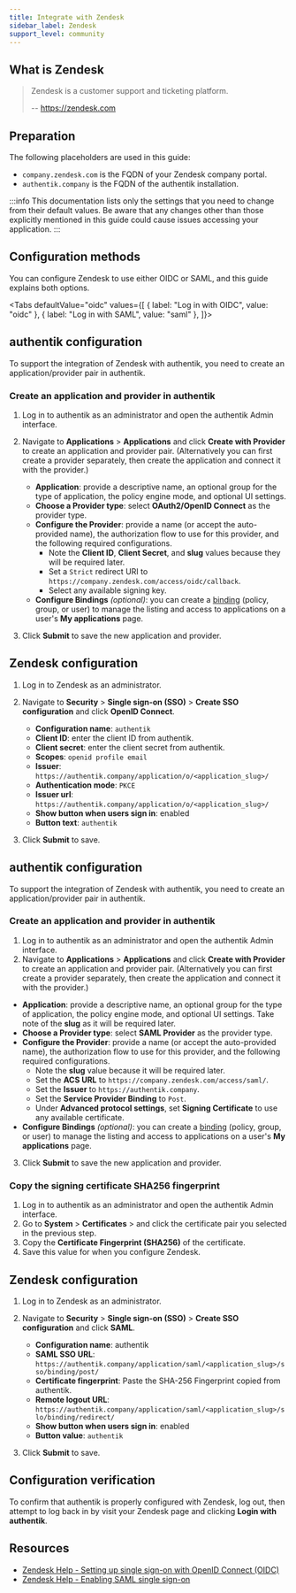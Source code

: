 ```yaml
---
title: Integrate with Zendesk
sidebar_label: Zendesk
support_level: community
---
```



## What is Zendesk

> Zendesk is a customer support and ticketing platform.
>
> -- https://zendesk.com

## Preparation

The following placeholders are used in this guide:

- `company.zendesk.com` is the FQDN of your Zendesk company portal.
- `authentik.company` is the FQDN of the authentik installation.

:::info
This documentation lists only the settings that you need to change from their default values. Be aware that any changes other than those explicitly mentioned in this guide could cause issues accessing your application.
:::

## Configuration methods

You can configure Zendesk to use either OIDC or SAML, and this guide explains both options.

<Tabs
  defaultValue="oidc"
  values={[
    { label: "Log in with OIDC", value: "oidc" },
    { label: "Log in with SAML", value: "saml" },
  ]}>
  <TabItem value="oidc">

## authentik configuration

To support the integration of Zendesk with authentik, you need to create an application/provider pair in authentik.

### Create an application and provider in authentik

1. Log in to authentik as an administrator and open the authentik Admin interface.
2. Navigate to **Applications** > **Applications** and click **Create with Provider** to create an application and provider pair. (Alternatively you can first create a provider separately, then create the application and connect it with the provider.)
    - **Application**: provide a descriptive name, an optional group for the type of application, the policy engine mode, and optional UI settings.
    - **Choose a Provider type**: select **OAuth2/OpenID Connect** as the provider type.
    - **Configure the Provider**: provide a name (or accept the auto-provided name), the authorization flow to use for this provider, and the following required configurations.
        - Note the **Client ID**, **Client Secret**, and **slug** values because they will be required later.
        - Set a `Strict` redirect URI to `https://company.zendesk.com/access/oidc/callback`.
        - Select any available signing key.
    - **Configure Bindings** _(optional)_: you can create a [binding](/docs/add-secure-apps/flows-stages/bindings/) (policy, group, or user) to manage the listing and access to applications on a user's **My applications** page.

3. Click **Submit** to save the new application and provider.

## Zendesk configuration

1. Log in to Zendesk as an administrator.
2. Navigate to **Security** > **Single sign-on (SSO)** > **Create SSO configuration** and click **OpenID Connect**.
    - **Configuration name**: `authentik`
    - **Client ID**: enter the client ID from authentik.
    - **Client secret**: enter the client secret from authentik.
    - **Scopes**: `openid profile email`
    - **Issuer**: `https://authentik.company/application/o/<application_slug>/`
    - **Authentication mode**: `PKCE`
    - **Issuer url**: `https://authentik.company/application/o/<application_slug>/`
    - **Show button when users sign in**: enabled
    - **Button text**: `authentik`

3. Click **Submit** to save.

  </TabItem>
  <TabItem value="saml">

## authentik configuration

To support the integration of Zendesk with authentik, you need to create an application/provider pair in authentik.

### Create an application and provider in authentik

1. Log in to authentik as an administrator and open the authentik Admin interface.
2. Navigate to **Applications** > **Applications** and click **Create with Provider** to create an application and provider pair. (Alternatively you can first create a provider separately, then create the application and connect it with the provider.)

- **Application**: provide a descriptive name, an optional group for the type of application, the policy engine mode, and optional UI settings. Take note of the **slug** as it will be required later.
- **Choose a Provider type**: select **SAML Provider** as the provider type.
- **Configure the Provider**: provide a name (or accept the auto-provided name), the authorization flow to use for this provider, and the following required configurations.
    - Note the **slug** value because it will be required later.
    - Set the **ACS URL** to `https://company.zendesk.com/access/saml/`.
    - Set the **Issuer** to `https://authentik.company`.
    - Set the **Service Provider Binding** to `Post`.
    - Under **Advanced protocol settings**, set **Signing Certificate** to use any available certificate.
- **Configure Bindings** _(optional)_: you can create a [binding](/docs/add-secure-apps/flows-stages/bindings/) (policy, group, or user) to manage the listing and access to applications on a user's **My applications** page.

3. Click **Submit** to save the new application and provider.

### Copy the signing certificate SHA256 fingerprint

1. Log in to authentik as an administrator and open the authentik Admin interface.
2. Go to **System** > **Certificates** > and click the certificate pair you selected in the previous step.
3. Copy the **Certificate Fingerprint (SHA256)** of the certificate.
4. Save this value for when you configure Zendesk.

## Zendesk configuration

1. Log in to Zendesk as an administrator.
2. Navigate to **Security** > **Single sign-on (SSO)** > **Create SSO configuration** and click **SAML**.
    - **Configuration name**: authentik
    - **SAML SSO URL**: `https://authentik.company/application/saml/<application_slug>/sso/binding/post/`
    - **Certificate fingerprint**: Paste the SHA-256 Fingerprint copied from authentik.
    - **Remote logout URL**: `https://authentik.company/application/saml/<application_slug>/slo/binding/redirect/`
    - **Show button when users sign in**: enabled
    - **Button value**: `authentik`

3. Click **Submit** to save.

  </TabItem>
</Tabs>

## Configuration verification

To confirm that authentik is properly configured with Zendesk, log out, then attempt to log back in by visit your Zendesk page and clicking **Login with authentik**.

## Resources

- [Zendesk Help - Setting up single sign-on with OpenID Connect (OIDC)](https://support.zendesk.com/hc/en-us/articles/7957465432474-Setting-up-single-sign-on-with-OpenID-Connect-OIDC)
- [Zendesk Help - Enabling SAML single sign-on](https://support.zendesk.com/hc/en-us/articles/4408887505690-Enabling-SAML-single-sign-on)

